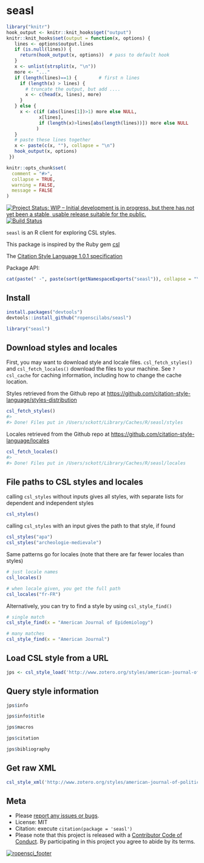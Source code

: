 seasl
=====

```r
library("knitr")
hook_output <- knitr::knit_hooks$get("output")
knitr::knit_hooks$set(output = function(x, options) {
   lines <- options$output.lines
   if (is.null(lines)) {
     return(hook_output(x, options))  # pass to default hook
   }
   x <- unlist(strsplit(x, "\n"))
   more <- "..."
   if (length(lines)==1) {        # first n lines
     if (length(x) > lines) {
       # truncate the output, but add ....
       x <- c(head(x, lines), more)
     }
   } else {
     x <- c(if (abs(lines[1])>1) more else NULL,
            x[lines],
            if (length(x)>lines[abs(length(lines))]) more else NULL
           )
   }
   # paste these lines together
   x <- paste(c(x, ""), collapse = "\n")
   hook_output(x, options)
 })

knitr::opts_chunk$set(
  comment = "#>",
  collapse = TRUE,
  warning = FALSE,
  message = FALSE
)
```

[![Project Status: WIP – Initial development is in progress, but there has not yet been a stable, usable release suitable for the public.](https://www.repostatus.org/badges/latest/wip.svg)](https://www.repostatus.org/#wip)
[![Build Status](https://travis-ci.org/ropenscilabs/seasl.svg?branch=master)](https://travis-ci.org/ropenscilabs/seasl)

`seasl` is an R client for exploring CSL styles.

This package is inspired by the Ruby gem [csl](https://github.com/inukshuk/csl-ruby)

The [Citation Style Language 1.0.1 specification](http://citationstyles.org/downloads/specification.html)

Package API:

```r
cat(paste(" -", paste(sort(getNamespaceExports("seasl")), collapse = "\n - ")))
```

## Install

```r
install.packages("devtools")
devtools::install_github("ropenscilabs/seasl")
```

```r
library("seasl")
```

## Download styles and locales

First, you may want to download style and locale files. `csl_fetch_styles()` and `csl_fetch_locales()`
download the files to your machine. See `?csl_cache` for caching information, including
how to change the cache location.

Styles retrieved from the Github repo at <https://github.com/citation-style-language/styles-distribution>

```r
csl_fetch_styles()
#>
#> Done! Files put in /Users/sckott/Library/Caches/R/seasl/styles
```

Locales retrieved from the Github repo at <https://github.com/citation-style-language/locales>

```r
csl_fetch_locales()
#>
#> Done! Files put in /Users/sckott/Library/Caches/R/seasl/locales
```

## File paths to CSL styles and locales

calling `csl_styles` without inputs gives all styles, with separate lists for 
dependent and independent styles

```r
csl_styles()
```

calling `csl_styles` with an input gives the path to that style, if found

```r
csl_styles("apa")
csl_styles("archeologie-medievale")
```

Same patterns go for locales (note that there are far fewer locales than styles)

```r
# just locale names
csl_locales()
```

```r
# when locale given, you get the full path
csl_locales("fr-FR")
```

Alternatively, you can try to find a style by using `csl_style_find()`

```r
# single match
csl_style_find(x = "American Journal of Epidemiology")
```

```r
# many matches
csl_style_find(x = "American Journal")
```

## Load CSL style from a URL

```r
jps <- csl_style_load('http://www.zotero.org/styles/american-journal-of-political-science')
```

## Query style information

```r
jps$info
```

```r
jps$info$title
```

```r
jps$macros
```

```r
jps$citation
```

```r
jps$bibliography
```

## Get raw XML

```r
csl_style_xml('http://www.zotero.org/styles/american-journal-of-political-science')
```

## Meta

* Please [report any issues or bugs](https://github.com/ropenscilabs/seasl/issues).
* License: MIT
* Citation: execute `citation(package = 'seasl')`
* Please note that this project is released with a [Contributor Code of Conduct](CODE_OF_CONDUCT.md). By participating in this project you agree to abide by its terms.

[![ropensci_footer](https://ropensci.org/public_images/github_footer.png)](https://ropensci.org)
